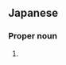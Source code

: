 ==Japanese==
{{ja-kanjitab|瑛|里}}

===Proper noun===
{{ja-pos|proper|えり}}

# {{given name|female|lang=ja|sort=えり}}